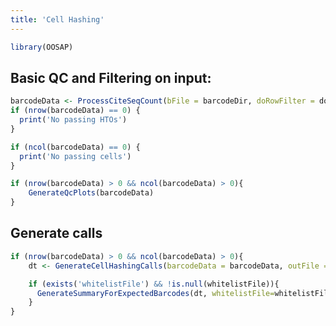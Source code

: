 ```yaml
---
title: 'Cell Hashing'
---
```


```r

library(OOSAP)

```

## Basic QC and Filtering on input:

```r

barcodeData <- ProcessCiteSeqCount(bFile = barcodeDir, doRowFilter = doHtoFilter, maxValueForColSumFilter = maxValueForColSumFilter)
if (nrow(barcodeData) == 0) {
  print('No passing HTOs')
}

if (ncol(barcodeData) == 0) {
  print('No passing cells')
}

if (nrow(barcodeData) > 0 && ncol(barcodeData) > 0){
    GenerateQcPlots(barcodeData)
}

```

## Generate calls

```r

if (nrow(barcodeData) > 0 && ncol(barcodeData) > 0){
    dt <- GenerateCellHashingCalls(barcodeData = barcodeData, outFile = finalCallFile, allCallsOutFile = allCallsOutFile)

    if (exists('whitelistFile') && !is.null(whitelistFile)){
      GenerateSummaryForExpectedBarcodes(dt, whitelistFile=whitelistFile, outputFile=metricsFile, barcodeData=barcodeData)
    }
}

```